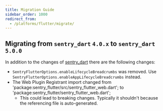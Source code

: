 ```yaml
---
title: Migration Guide
sidebar_order: 1000
redirect_from:
  - /platforms/flutter/migrate/
---
```


## Migrating from `sentry_dart` `4.0.x` to `sentry_dart` `5.0.0`

In addition to the changes of [sentry_dart](/platforms/dart/migrate/)
there are the following changes:

- `SentryFlutterOptions.enableLifecycleBreadcrumbs` was removed. Use `SentryFlutterOptions.enableAppLifecycleBreadcrumbs` instead.
- The Web Plugin Registrant import changed from 'package:sentry_flutter/src/sentry_flutter_web.dart'; to 'package:sentry_flutter/sentry_flutter_web.dart';
  - This could lead to breaking changes. Typically it shouldn't because the referencing file is auto-generated.
